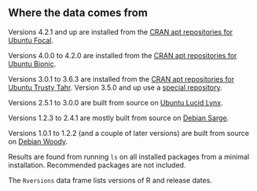 
<!-- this is .Rmd so it can be easily included by README.Rmd -->

## Where the data comes from

Versions 4.2.1 and up are installed from the 
[CRAN apt repositories for Ubuntu Focal](https://cran.r-project.org/bin/linux/ubuntu/focal-cran40/).

Versions 4.0.0 to 4.2.0 are installed from the 
[CRAN apt repositories for Ubuntu Bionic](https://cran.r-project.org/bin/linux/ubuntu/bionic-cran40/).

Versions 3.0.1 to 3.6.3 are installed from the [CRAN apt repositories for Ubuntu Trusty Tahr](https://cran.r-project.org/bin/linux/ubuntu/trusty/). Version 3.5.0 and up use a 
[special repository](https://cran.r-project.org/bin/linux/ubuntu/trusty-cran35/).

Versions 2.5.1 to 3.0.0 are built from source on [Ubuntu Lucid Lynx](https://hub.docker.com/r/yamamuteki/ubuntu-lucid-i386/).

Versions 1.2.3 to 2.4.1 are mostly built from source on [Debian Sarge](https://hub.docker.com/r/debian/eol/).

Versions 1.0.1 to 1.2.2 (and a couple of later versions) are built from source on [Debian Woody](https://hub.docker.com/r/debian/eol/).

Results are found from running `ls` on all installed packages from a minimal installation.
Recommended packages are not included.

The `Rversions` data frame lists versions of R and release dates.

